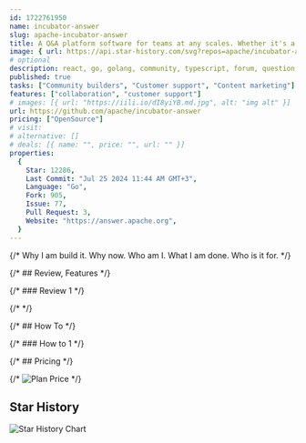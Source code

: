 ```yaml
---
id: 1722761950
name: incubator-answer
slug: apache-incubator-answer
title: A Q&A platform software for teams at any scales. Whether it's a community forum, help center, or knowledge management platform, you can always count on Apache Answer.
image: { url: https://api.star-history.com/svg?repos=apache/incubator-answer }
# optional
description: react, go, golang, community, typescript, forum, question, hacktoberfest, q-and-a,  ,
published: true
tasks: ["Community builders", "Customer support", "Content marketing"]
features: ["collaboration", "customer support"]
# images: [{ url: "https://iili.io/dI8yiYB.md.jpg", alt: "img alt" }]
url: https://github.com/apache/incubator-answer
pricing: ["OpenSource"]
# visit:
# alternative: []
# deals: [{ name: "", price: "", url: "" }]
properties:
  {
    Star: 12286,
    Last Commit: "Jul 25 2024 11:44 AM GMT+3",
    Language: "Go",
    Fork: 905,
    Issue: 77,
    Pull Request: 3,
    Website: "https://answer.apache.org",
  }
---
```


{/* Why I am build it. Why now. Who am I. What I am done. Who is it for. */}

{/* ## Review, Features */}

{/* ### Review 1 */}

{/* <DetailYoutube videoId="" startTime={0} /> */}

{/* ## How To */}

{/* ### How to 1 */}

{/* ## Pricing */}

{/* <Img src="" alt="Plan Price" /> */}

## Star History

![Star History Chart](https://api.star-history.com/svg?repos=apache/incubator-answer)
